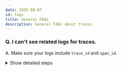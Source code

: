 ```yaml
---
date: 2025-08-07
id: faqs
title: General FAQs
description: General FAQs about traces
---
```


### Q. I can't see related logs for traces.  
A. Make sure your logs include `trace_id` and `span_id`.

<details>
<summary>Show detailed steps</summary>

* If you are collecting application logs from file, ensure you emit the `trace_id` and `span_id` to those logs.
* Once you have `trace_id` and `span_id` in your logs, parse them using the pipelines trace parser. See documentation [here](https://signoz.io/docs/logs-pipelines/guides/trace/).

</details>
